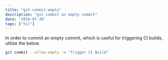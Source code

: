 ```yaml
---
title: "git-commit-empty"
description: "git commit an empty commit"
date: "2019-07-30"
tags: ["til"]
---
```


In order to commit an empty commit, which is useful for triggering CI builds, utilize the below.

```sh
git commit --allow-empty -m "Trigger CI Build"
```
